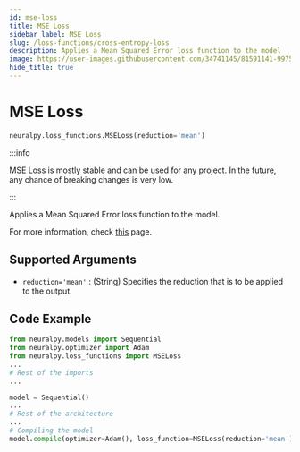 ```yaml
---
id: mse-loss
title: MSE Loss
sidebar_label: MSE Loss
slug: /loss-functions/cross-entropy-loss
description: Applies a Mean Squared Error loss function to the model
image: https://user-images.githubusercontent.com/34741145/81591141-99752900-93d9-11ea-9ef6-cc2c68daaa19.png
hide_title: true
---
```


# MSE Loss

```python
neuralpy.loss_functions.MSELoss(reduction='mean')
```

:::info

MSE Loss is mostly stable and can be used for any project. In the future, any chance of breaking changes is very low.

:::

Applies a Mean Squared Error loss function to the model.

For more information, check [this](https://pytorch.org/docs/stable/nn.html#mseloss) page.

## Supported Arguments

- `reduction='mean'` : (String) Specifies the reduction that is to be applied to the output.

## Code Example

```python
from neuralpy.models import Sequential
from neuralpy.optimizer import Adam
from neuralpy.loss_functions import MSELoss
...
# Rest of the imports
...

model = Sequential()
...
# Rest of the architecture
...
# Compiling the model
model.compile(optimizer=Adam(), loss_function=MSELoss(reduction='mean'))
```
